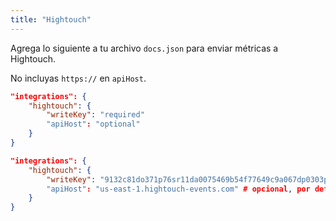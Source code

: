 ```yaml
---
title: "Hightouch"
---
```


Agrega lo siguiente a tu archivo `docs.json` para enviar métricas a Hightouch.

<Info>

  No incluyas `https://` en `apiHost`.

</Info>

<CodeGroup>

```json Opciones de analítica en docs.json
"integrations": {
    "hightouch": {
        "writeKey": "required"
        "apiHost": "optional"
    }
}
```

```json Ejemplo
"integrations": {
    "hightouch": {
        "writeKey": "9132c81do371p76sr11da0075469b54f77649c9a067dp0303p56q0q64n072336"
        "apiHost": "us-east-1.hightouch-events.com" # opcional, por defecto es `us-east-1.hightouch-events.com`
    }
}
```

</CodeGroup>
